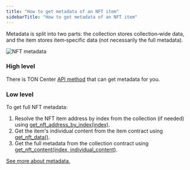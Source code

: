 ```yaml
---
title: "How to get metadata of an NFT item"
sidebarTitle: "How to get metadata of an NFT item"
---
```



Metadata is split into two parts: the collection stores collection‑wide data, and the item stores item‑specific data (not necessarily the full metadata).

<Image
  src="/resources/images/nft/nft_metadata_light.svg"
  darkSrc="/resources/images/nft/nft_metadata_dark.svg"
  alt="NFT metadata"
/>

### High level

There is TON Center [API method](/ecosystem/rpc/toncenter/v3/accounts/get-account-metadata?playground=open) that can get metadata for you.

### Low level

To get full NFT metadata:

1. Resolve the NFT item address by index from the collection (if needed) using [get\_nft\_address\_by\_index(index)](/standard/tokens/nft/api#get-nft-address-by-index).
1. Get the item's individual content from the item contract using [get\_nft\_data()](/standard/tokens/nft/api#get-nft-data).
1. Get the full metadata from the collection contract using [get\_nft\_content(index, individual\_content)](/standard/tokens/nft/api#get-nft-content).

[See more about metadata.](/standard/tokens/metadata)
